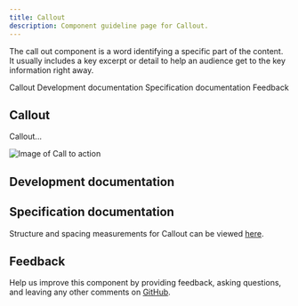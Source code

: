 ```yaml
---
title: Callout
description: Component guideline page for Callout.
---
```



<PageDescription>

The call out component is a word identifying a specific part of the content. It usually includes a key excerpt or detail to help an audience get to the key information right away.

</PageDescription>

<AnchorLinks>

<AnchorLink>Callout</AnchorLink>
<AnchorLink>Development documentation</AnchorLink>
<AnchorLink>Specification documentation</AnchorLink>
<AnchorLink>Feedback</AnchorLink>

</AnchorLinks>

## Callout
Callout...

![Image of Call to action](../../images/component/Callout/)


## Development documentation

<ComponentStatus name="Callout" type="ui" />

## Specification documentation

Structure and spacing measurements for Callout can be viewed [here]().

## Feedback

Help us improve this component by providing feedback, asking questions, and leaving any other comments on [GitHub]().
